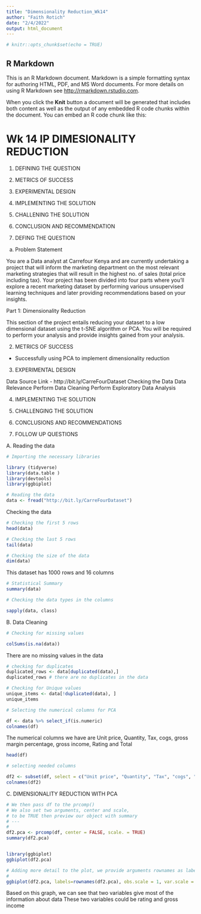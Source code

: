 ---
title: "Dimensionality Reduction_Wk14"
author: "Faith Rotich"
date: "2/4/2022"
output: html_document
---


```{r setup, include=FALSE}
# knitr::opts_chunk$set(echo = TRUE)
```

## R Markdown

This is an R Markdown document. Markdown is a simple formatting syntax for authoring HTML, PDF, and MS Word documents. For more details on using R Markdown see <http://rmarkdown.rstudio.com>.

When you click the **Knit** button a document will be generated that includes both content as well as the output of any embedded R code chunks within the document. You can embed an R code chunk like this:

# Wk 14 IP DIMESIONALITY REDUCTION

1. DEFINING THE QUESTION 
2. METRICS OF SUCCESS 
3. EXPERIMENTAL DESIGN 
4. IMPLEMENTING THE SOLUTION 
5. CHALLENING THE SOLUTION 
6. CONCLUSION AND RECOMMENDATION 

1. DEFING THE QUESTION 

a) Problem Statement 

You are a Data analyst at Carrefour Kenya and are currently undertaking a project that will inform the marketing department on the most relevant marketing strategies that will result in the highest no. of sales (total price including tax). Your project has been divided into four parts where you'll explore a recent marketing dataset by performing various unsupervised learning techniques and later providing recommendations based on your insights.

Part 1: Dimensionality Reduction

This section of the project entails reducing your dataset to a low dimensional dataset using the t-SNE algorithm or PCA. You will be required to perform your analysis and provide insights gained from your analysis.

2. METRICS OF SUCCESS 

- Successfully using PCA to implement dimensionality reduction 

3. EXPERIMENTAL DESIGN 

Data Source Link - http://bit.ly/CarreFourDataset
Checking the Data 
Data Relevance
Perform Data Cleaning
Perform Exploratory Data Analysis 

4. IMPLEMENTING THE SOLUTION 


5. CHALLENGING THE SOLUTION 

6. CONCLUSIONS AND RECOMMENDATIONS 

7. FOLLOW UP QUESTIONS 




A. Reading the data 

```{r}
# Importing the necessary libraries 

library (tidyverse)
library(data.table )
library(devtools)
library(ggbiplot)

```

```{r}
# Reading the data 
data <- fread("http://bit.ly/CarreFourDataset")

```
Checking the data 

```{r}
# Checking the first 5 rows 
head(data)

```
```{r}
# Checking the last 5 rows 
tail(data)

```
```{r}
# Checking the size of the data
dim(data)

```
This dataset has 1000 rows and 16 columns 

```{r}
# Statistical Summary 
summary(data)

```


```{r}
# Checking the data types in the columns 

sapply(data, class)

```


B. Data Cleaning 
```{r}
# Checking for missing values 

colSums(is.na(data))

```
There are no missing values in the data


```{r}
# checking for duplicates
duplicated_rows <- data[duplicated(data),]
duplicated_rows # there are no duplicates in the data

```

```{r}
# Checking for Unique values 
unique_items <- data[!duplicated(data), ]
unique_items

```
```{r}
# Selecting the numerical columns for PCA 

df <- data %>% select_if(is.numeric)
colnames(df)

```
The numerical columns we have are Unit price, Quantity, Tax, cogs, gross margin percentage, gross income,  Rating and Total

```{r}

head(df)

```

```{r}
# selecting needed columns

df2 <- subset(df, select = c("Unit price", "Quantity", "Tax", "cogs", "gross income", "Rating", "Total"))
colnames(df2)

```


C. DIMENSIONALITY REDUCTION WITH PCA 
```{r}
# We then pass df to the prcomp()
# We also set two arguments, center and scale, 
# to be TRUE then preview our object with summary
# ---
# 
df2.pca <- prcomp(df, center = FALSE, scale. = TRUE)
summary(df2.pca)



```


```{r}

library(ggbiplot)
ggbiplot(df2.pca)

```


```{r}
# Adding more detail to the plot, we provide arguments rownames as labels
# 
ggbiplot(df2.pca, labels=rownames(df2.pca), obs.scale = 1, var.scale = 1)

```

Based on this graph, we can see that two variables give most of the information about data These two variables could be rating and gross income


